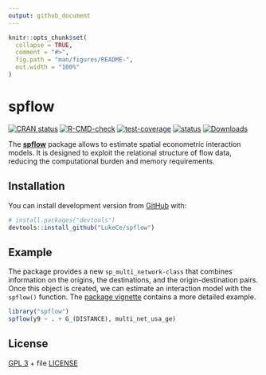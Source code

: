 ```yaml
---
output: github_document
---
```


<!-- README.md is generated from README.Rmd. Please edit that file -->

```r
knitr::opts_chunk$set(
  collapse = TRUE,
  comment = "#>",
  fig.path = "man/figures/README-",
  out.width = "100%"
)
```

# spflow

<!-- badges: start -->
[![CRAN status](https://www.r-pkg.org/badges/version/spflow)](https://CRAN.R-project.org/package=spflow)
[![R-CMD-check](https://github.com/LukeCe/spflow/workflows/R-CMD-check/badge.svg)](https://github.com/LukeCe/spflow/actions)
[![test-coverage](https://codecov.io/gh/LukeCe/spflow/branch/master/graph/badge.svg)](https://github.com/LukeCe/spflow/actions)
[![status](https://tinyverse.netlify.com/badge/spflow)](https://CRAN.R-project.org/package=spflow)
[![Downloads](https://cranlogs.r-pkg.org/badges/spflow?color=brightgreen)](https://www.r-pkg.org/pkg/spflow)
<!-- badges: end -->


The [**spflow**](https://lukece.github.io/spflow/) package allows to estimate spatial econometric interaction models.
It is designed to exploit the relational structure of flow data, reducing the computational burden and memory requirements.

## Installation

<!-- You can install the released version of spflow from [CRAN](https://CRAN.R-project.org) with: -->

<!-- ``` r -->
<!-- install.packages("spflow") -->
<!-- ``` -->

<!-- And the  -->
You can install development version from [GitHub](https://github.com/) with:

``` r
# install.packages("devtools")
devtools::install_github("LukeCe/spflow")
```

## Example

The package provides a new `sp_multi_network-class` that combines information on the origins, the destinations, and the origin-destination pairs.
Once this object is created, we can estimate an interaction model with the `spflow()` function. 
The [package vignette](https://lukece.github.io/spflow/articles/paris_commute_flows.html) contains a more detailed example.


```r
library("spflow")
spflow(y9 ~ . + G_(DISTANCE), multi_net_usa_ge)
```


## License

[GPL 3](https://www.r-project.org/Licenses/GPL-3) + file [LICENSE](LICENSE)
